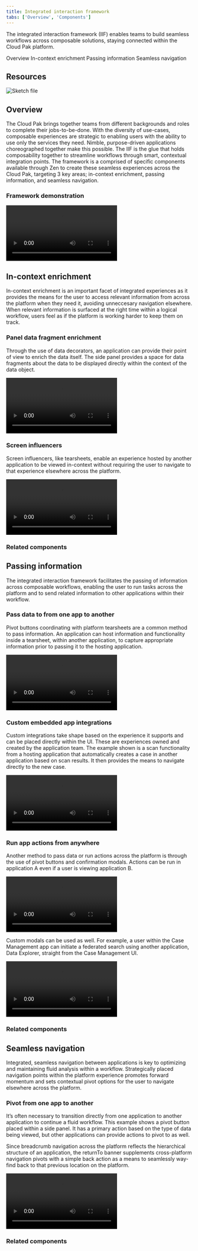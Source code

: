 ```yaml
---
title: Integrated interaction framework
tabs: ['Overview', 'Components']
---
```


<PageDescription>

The integrated interaction framework (IIF) enables teams to build seamless workflows across composable solutions, staying connected within the Cloud Pak platform.

</PageDescription>

<AnchorLinks>
  <AnchorLink>Overview</AnchorLink>
  <AnchorLink>In-context enrichment</AnchorLink>
  <AnchorLink>Passing information</AnchorLink>
  <AnchorLink>Seamless navigation</AnchorLink>
</AnchorLinks>

## Resources

<Row className="resource-card-group">
  <Column colMd={4} colLg={4} noGutterSm>
    <ResourceCard
      subTitle="Integrated interaction components"
      actionIcon="download"
      aspectRatio="2:1"
      href="https://ibm.box.com/s/pop95z30sbjvhi7v9oqegcxmrcu24hxl">

![Sketch file](images/sketch-icon.png)

  </ResourceCard>
  </Column>
</Row>


## Overview

The Cloud Pak brings together teams from different backgrounds and roles to complete their jobs-to-be-done. With the diversity of use-cases, composable experiences are strategic to enabling users with the ability to use only the services they need. Nimble, purpose-driven applications choreographed together make this possible. The IIF is the glue that holds composability together to streamline workflows through smart, contextual integration points. The framework is a comprised of specific components available through Zen to create these seamless experiences across the Cloud Pak, targeting 3 key areas; in-context enrichment, passing information, and seamless navigation.

### Framework demonstration

<Row>
 <Column colLg={12}>

<Video src="images/IIF-pal-demo-video.mp4">
  <track kind="captions" src="images/IIF-pal-demo-video.mp4" />
</Video>

 </Column>
</Row>


## In-context enrichment

In-context enrichment is an important facet of integrated experiences as it provides the means for the user to access relevant information from across the platform when they need it, avoiding unneccesary navigation elsewhere. When relevant information is surfaced at the right time within a logical workflow, users feel as if the platform is working harder to keep them on track.

### Panel data fragment enrichment

Through the use of data decorators, an application can provide their point of view to enrich the data itself. The side panel provides a space for data fragments about the data to be displayed directly within the context of the data object.

<Row>
 <Column colLg={8}>

<Video src="images/panel-data-fragment.mov">
  <track kind="captions" src="images/panel-data-fragment.mov" />
</Video>

 </Column>
</Row>


### Screen influencers

Screen influencers, like tearsheets, enable an experience hosted by another application to be viewed in-context without requiring the user to navigate to that experience elsewhere across the platform.

<Row>
 <Column colLg={8}>

<Video src="images/screen-influencer.mov">
  <track kind="captions" src="images/screen-influencer.mov" />
</Video>

 </Column>
</Row>


### Related components

<Row className="resource-card-group">
<Column colMd={4} colLg={4} noGutterSm>
    <ResourceCard
      color="light"
      title="Data decorators"
      aspectRatio="2:1"
      actionIcon="arrowRight"
      href="/cloud-paks/integrated-framework/components#data-decorators"
      >
  </ResourceCard>
</Column>
<Column colMd={4} colLg={4} noGutterSm>
    <ResourceCard
      color="light"
      title="Data fragments"
      aspectRatio="2:1"
      actionIcon="arrowRight"
      href="/cloud-paks/integrated-framework/components#data-fragments"
      >
  </ResourceCard>
</Column>
<Column colMd={4} colLg={4} noGutterSm>
    <ResourceCard
      color="light"
      title="Tearsheets"
      aspectRatio="2:1"
      actionIcon="arrowRight"
      href="/cloud-paks/integrated-framework/components#tearsheets"
      >
  </ResourceCard>
</Column>
</Row>



## Passing information

The integrated interaction framework facilitates the passing of information across composable workflows, enabling the user to run tasks across the platform and to send related information to other applications within their workflow.

### Pass data to from one app to another

Pivot buttons coordinating with platform tearsheets are a common method to pass information. An application can host information and functionality inside a tearsheet, within another application, to capture appropriate information prior to passing it to the hosting application.

<Row>
 <Column colLg={8}>

<Video src="images/pass-information.mov">
  <track kind="captions" src="images/pass-information.mov" />
</Video>

 </Column>
</Row>


### Custom embedded app integrations

Custom integrations take shape based on the experience it supports and can be placed directly within the UI. These are experiences owned and created by the application team. The example shown is a scan functionality from a hosting application that automatically creates a case in another application based on scan results. It then provides the means to navigate directly to the new case.

<Row>
 <Column colLg={8}>

<Video src="images/custom-integration.mov">
  <track kind="captions" src="images/custom-integration.mov" />
</Video>

 </Column>
</Row>


### Run app actions from anywhere

Another method to pass data or run actions across the platform is through the use of pivot buttons and confirmation modals. Actions can be run in application A even if a user is viewing application B.

<Row>
 <Column colLg={8}>

<Video src="images/run-actions.mov">
  <track kind="captions" src="images/run-actions.mov" />
</Video>

 </Column>
</Row>

Custom modals can be used as well. For example, a user within the Case Management app can initiate a federated search using another application, Data Explorer, straight from the Case Management UI.

<Row>
 <Column colLg={8}>

<Video src="images/run-actions-3.mov">
  <track kind="captions" src="images/run-actions-3.mov" />
</Video>

 </Column>
</Row>



### Related components

<Row className="resource-card-group">
<Column colMd={4} colLg={4} noGutterSm>
    <ResourceCard
      color="light"
      title="Pivot buttons"
      aspectRatio="2:1"
      actionIcon="arrowRight"
      href="/cloud-paks/integrated-framework/components#pivot-buttons"
      >
  </ResourceCard>
</Column>
<Column colMd={4} colLg={4} noGutterSm>
    <ResourceCard
      color="light"
      title="Tearsheets"
      aspectRatio="2:1"
      actionIcon="arrowRight"
      href="/cloud-paks/integrated-framework/components#tearsheets"
      >
  </ResourceCard>
</Column>
<Column colMd={4} colLg={4} noGutterSm>
    <ResourceCard
      color="light"
      title="Modals"
      aspectRatio="2:1"
      actionIcon="arrowRight"
      href="/cloud-paks/integrated-framework/components#modals"
      >
  </ResourceCard>
</Column>
<Column colMd={4} colLg={4} noGutterSm>
    <ResourceCard
      color="light"
      title="Custom integrations"
      aspectRatio="2:1"
      actionIcon="arrowRight"
      href="/cloud-paks/integrated-framework/components#custom-integrations"
      >
  </ResourceCard>
</Column>
</Row>



## Seamless navigation

Integrated, seamless navigation between applications is key to optimizing and maintaining fluid analysis within a workflow. Strategically placed navigation points within the platform experience promotes forward momentum and sets contextual pivot options for the user to navigate elsewhere across the platform.


### Pivot from one app to another

It’s often necessary to transition directly from one application to another application to continue a fluid workflow. This example shows a pivot button placed within a side panel. It has a primary action based on the type of data being viewed, but other applications can provide actions to pivot to as well.

Since breadcrumb navigation across the platform reflects the hierarchical structure of an application, the returnTo banner supplements cross-platform navigation pivots with a simple back action as a means to seamlessly way-find back to that previous location on the platform.

<Row>
 <Column colLg={8}>

<Video src="images/app-pivot-to-app.mov">
  <track kind="captions" src="images/app-pivot-to-app.mov" />
</Video>

 </Column>
</Row>


### Related components

<Row className="resource-card-group">
<Column colMd={4} colLg={4} noGutterSm>
    <ResourceCard
      color="light"
      title="Pivot buttons"
      aspectRatio="2:1"
      actionIcon="arrowRight"
      href="/cloud-paks/integrated-framework/components#pivot-buttons"
      >
  </ResourceCard>
</Column>
<Column colMd={4} colLg={4} noGutterSm>
    <ResourceCard
      color="light"
      title="ReturnTo banner"
      aspectRatio="2:1"
      actionIcon="arrowRight"
      href="/cloud-paks/integrated-framework/components#returnto-banner"
      >
  </ResourceCard>
</Column>
</Row>
